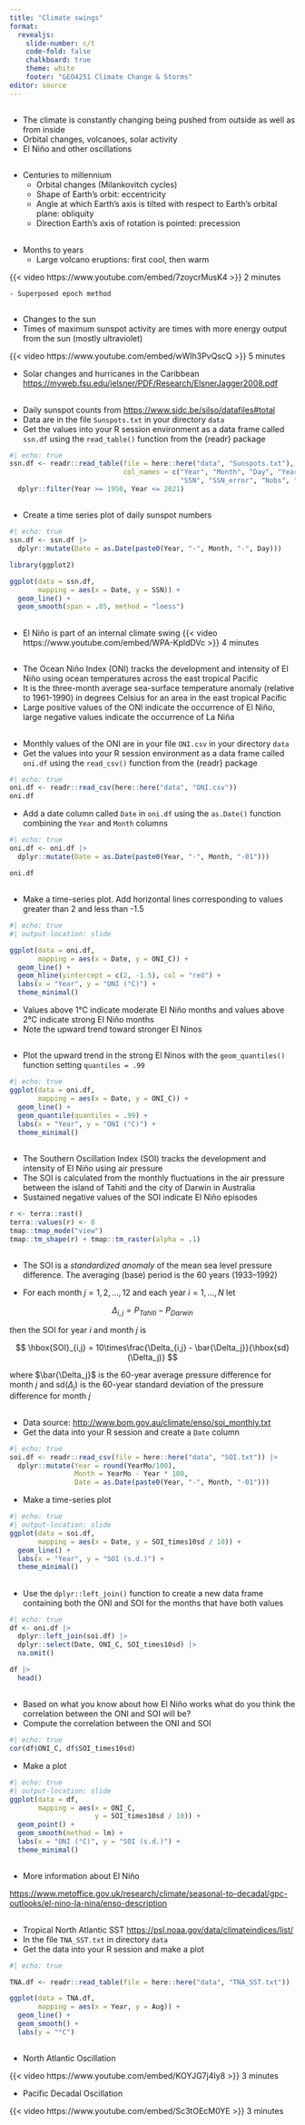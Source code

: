 ```yaml
---
title: "Climate swings"
format:
  revealjs:
    slide-number: c/t
    code-fold: false
    chalkboard: true
    theme: white
    footer: "GEO4251 Climate Change & Storms"
editor: source
---
```


##

-   The climate is constantly changing being pushed from outside as well as from inside
-   Orbital changes, volcanoes, solar activity
-   El Niño and other oscillations

##

-   Centuries to millennium
    - Orbital changes (Milankovitch cycles)
    - Shape of Earth’s orbit: eccentricity
    - Angle at which Earth’s axis is tilted with respect to Earth’s orbital plane: obliquity
    - Direction Earth’s axis of rotation is pointed: precession
    
##

-   Months to years
    - Large volcano eruptions: first cool, then warm

{{< video https://www.youtube.com/embed/7zoycrMusK4 >}} 2 minutes

    - Superposed epoch method

##

-   Changes to the sun
-   Times of maximum sunspot activity are times with more energy output from the sun (mostly ultraviolet) 

{{< video https://www.youtube.com/embed/wWIh3PvQscQ >}} 5 minutes

-   Solar changes and hurricanes in the Caribbean <https://myweb.fsu.edu/jelsner/PDF/Research/ElsnerJagger2008.pdf>

##

-   Daily sunspot counts from <https://www.sidc.be/silso/datafiles#total>
-   Data are in the file `Sunspots.txt` in your directory `data`
-   Get the values into your R session environment as a data frame called `ssn.df` using the `read_table()` function from the {readr} package

```r
#| echo: true
ssn.df <- readr::read_table(file = here::here("data", "Sunspots.txt"),
                            col_names = c("Year", "Month", "Day", "YearF", 
                                          "SSN", "SSN_error", "Nobs", "X")) |>
  dplyr::filter(Year >= 1950, Year <= 2021)
```

##

-   Create a time series plot of daily sunspot numbers

```r
#| echo: true
ssn.df <- ssn.df |>
  dplyr::mutate(Date = as.Date(paste0(Year, "-", Month, "-", Day)))

library(ggplot2)

ggplot(data = ssn.df,
       mapping = aes(x = Date, y = SSN)) +
  geom_line() +
  geom_smooth(span = .05, method = "loess")
```


##

-   El Niño is part of an internal climate swing {{< video https://www.youtube.com/embed/WPA-KpldDVc >}} 4 minutes

##

-   The Ocean Niño Index (ONI) tracks the development and intensity of El Niño using ocean temperatures across the east tropical Pacific
-   It is the three-month average sea-surface temperature anomaly (relative to 1961-1990) in degrees Celsius for an area in the east tropical Pacific
-   Large positive values of the ONI indicate the occurrence of El Niño, large negative values indicate the occurrence of La Niña

## {.smaller}

-   Monthly values of the ONI are in your file `ONI.csv` in your directory `data`
-   Get the values into your R session environment as a data frame called `oni.df` using the `read_csv()` function from the {readr} package

```r
#| echo: true
oni.df <- readr::read_csv(here::here("data", "ONI.csv")) 
oni.df
```

-   Add a date column called `Date` in `oni.df` using the `as.Date()` function combining the `Year` and `Month` columns

```r
#| echo: true
oni.df <- oni.df |>
  dplyr::mutate(Date = as.Date(paste0(Year, "-", Month, "-01")))

oni.df
```

## 

-   Make a time-series plot. Add horizontal lines corresponding to values greater than 2 and less than -1.5

```r
#| echo: true
#| output-location: slide

ggplot(data = oni.df,
       mapping = aes(x = Date, y = ONI_C)) +
  geom_line() +
  geom_hline(yintercept = c(2, -1.5), col = "red") +
  labs(x = "Year", y = "ONI (°C)") +
  theme_minimal()
```

-   Values above 1°C indicate moderate El Niño months and values above 2°C indicate strong El Niño months
-   Note the upward trend toward stronger El Ninos

##

-   Plot the upward trend in the strong El Ninos with the `geom_quantiles()` function setting `quantiles = .99`

```r
#| echo: true
ggplot(data = oni.df,
       mapping = aes(x = Date, y = ONI_C)) +
  geom_line() +
  geom_quantile(quantiles = .99) +
  labs(x = "Year", y = "ONI (°C)") +
  theme_minimal()

```


## {.smaller}

-   The Southern Oscillation Index (SOI) tracks the development and intensity of El Niño using air pressure
-   The SOI is calculated from the monthly fluctuations in the air pressure between the island of Tahiti and the city of Darwin in Australia
-   Sustained negative values of the SOI indicate El Niño episodes

```r
r <- terra::rast()
terra::values(r) <- 0
tmap::tmap_mode("view")
tmap::tm_shape(r) + tmap::tm_raster(alpha = .1)
```

## {.smaller}

-   The SOI is a *standardized anomaly* of the mean sea level pressure difference. The averaging (base) period is the 60 years (1933--1992)

-   For each month $j = 1,2, \ldots, 12$ and each year $i = 1, \ldots, N$ let

$$
\Delta_{i,j} = P_{Tahiti} - P_{Darwin}
$$

then the SOI for year $i$ and month $j$ is

$$
\hbox{SOI}_{i,j} = 10\times\frac{\Delta_{i,j} - \bar{\Delta_j}}{\hbox{sd}(\Delta_j)}
$$

where $\bar{\Delta_j}$ is the 60-year average pressure difference for month $j$ and sd($\Delta_j$) is the 60-year standard deviation of the pressure difference for month $j$

## 

-   Data source: <http://www.bom.gov.au/climate/enso/soi_monthly.txt>
-   Get the data into your R session and create a `Date` column

```r
#| echo: true
soi.df <- readr::read_csv(file = here::here("data", "SOI.txt")) |>
  dplyr::mutate(Year = round(YearMo/100),
                Month = YearMo - Year * 100,
                Date = as.Date(paste0(Year, "-", Month, "-01")))
```

-   Make a time-series plot

```r
#| echo: true
#| output-location: slide
ggplot(data = soi.df,
       mapping = aes(x = Date, y = SOI_times10sd / 10)) +
  geom_line() +
  labs(x = "Year", y = "SOI (s.d.)") +
  theme_minimal()
```

## 

-   Use the `dplyr::left_join()` function to create a new data frame containing both the ONI and SOI for the months that have both values

```r
#| echo: true
df <- oni.df |>
  dplyr::left_join(soi.df) |>
  dplyr::select(Date, ONI_C, SOI_times10sd) |>
  na.omit()

df |>
  head()
```

## 

-   Based on what you know about how El Niño works what do you think the correlation between the ONI and SOI will be?
-   Compute the correlation between the ONI and SOI

```r
#| echo: true
cor(df$ONI_C, df$SOI_times10sd)
```

-   Make a plot

```r
#| echo: true
#| output-location: slide
ggplot(data = df,
       mapping = aes(x = ONI_C, 
                     y = SOI_times10sd / 10)) +
  geom_point() +
  geom_smooth(method = lm) +
  labs(x = "ONI (°C)", y = "SOI (s.d.)") +
  theme_minimal()
```

## 

-   More information about El Niño

<https://www.metoffice.gov.uk/research/climate/seasonal-to-decadal/gpc-outlooks/el-nino-la-nina/enso-description>

##

-   Tropical North Atlantic SST <https://psl.noaa.gov/data/climateindices/list/>
-   In the file `TNA_SST.txt` in directory `data`
-   Get the data into your R session and make a plot

```r
#| echo: true

TNA.df <- readr::read_table(file = here::here("data", "TNA_SST.txt"))

ggplot(data = TNA.df,
       mapping = aes(x = Year, y = Aug)) +
  geom_line() + 
  geom_smooth() +
  labs(y = "°C")
```


## 

-   North Atlantic Oscillation

{{< video https://www.youtube.com/embed/KOYJG7j4Iy8 >}} 3 minutes

-   Pacific Decadal Oscillation

{{< video https://www.youtube.com/embed/Sc3tOEcM0YE >}} 3 minutes
